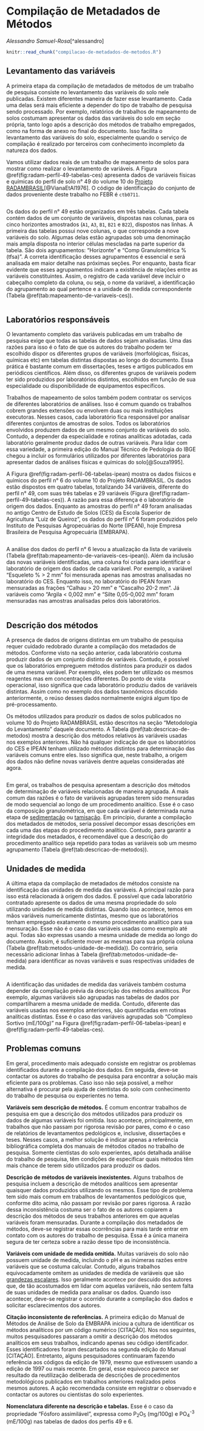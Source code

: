 # Compilação de Metadados de Métodos

_Alessandro Samuel-Rosa_[^alessandro]

```r
knitr::read_chunk("compilacao-de-metadados-de-metodos.R")
```

## Levantamento das variáveis

A primeira etapa da compilação de metadados de métodos de um trabalho de pesquisa consiste no levantamento das variáveis do solo nele publicadas. Existem diferentes maneira de fazer esse levantamento. Cada uma delas será mais eficiente a depender do tipo de trabalho de pesquisa sendo processado. Por exemplo, relatórios de trabalhos de mapeamento de solos costumam apresentar os dados das variáveis do solo em seção própria, tanto logo após a descrição dos métodos de trabalho empregados, como na forma de anexo no final do documento. Isso facilita o levantamento das variáveis do solo, especialmente quando o serviço de compilação é realizado por terceiros com conhecimento incompleto da natureza dos dados.

Vamos utilizar dados reais de um trabalho de mapeamento de solos para mostrar como realizar o levantamento de variáveis. A Figura \@ref(fig:radam-perfil-49-tabelas-ces) apresenta dados de variáveis físicas e químicas do perfil de solo n° 49 do volume 10 do [Projeto RADAMBRASIL](https://www.ibge.gov.br/)[@VianaEtAl1976]. O código de identificação do conjunto de dados proveniente deste trabalho no FEBR é `ctb0711`.

```r
```

Os dados do perfil n° 49 estão organizados em três tabelas. Cada tabela contém dados de um conjunto de variáveis, dispostas nas colunas, para os cinco horizontes amostrados (`A1`, `A3`, `B1`, `B21` e `B22`), dispostos nas linhas. A primeira das tabelas possui nove colunas, o que corresponde a nove variáveis do solo. Algumas delas estão agrupadas sob uma denominação mais ampla disposta no interior células mescladas na parte superior da tabela. São dois agrupamentos: "Horizonte" e "Comp Granulométrica % (tfsa)". A correta identificação desses agrupamentos é essencial e será analisada em maior detalhe nas próximas seções. Por enquanto, basta ficar evidente que esses agrupamentos indicam a existência de relações entre as variáveis constituintes. Assim, o registro de cada variável deve incluir o cabeçalho completo da coluna, ou seja, o nome da variável, a identificação do agrupamento ao qual pertence e a unidade de medida correspondente (Tabela \@ref(tab:mapeamento-de-variaveis-ces)).

```r
```

## Laboratórios responsáveis

O levantamento completo das variáveis publicadas em um trabalho de pesquisa exige que todas as tabelas de dados sejam analisadas. Uma das razões para isso é o fato de que os autores do trabalho podem ter escolhido dispor os diferentes grupos de variáveis (morfológicas, físicas, químicas etc) em tabelas distintas dispostas ao longo do documento. Essa prática é bastante comum em dissertações, teses e artigos publicados em periódicos científicos. Além disso, os diferentes grupos de variáveis podem ter sido produzidos por laboratórios distintos, escolhidos em função de sua especialidade ou disponibilidade de equipamentos específicos.

Trabalhos de mapeamento de solos também podem contratar os serviços de diferentes laboratórios de análises. Isso é comum quando os trabalhos cobrem grandes extensões ou envolvem duas ou mais instituições executoras. Nesses casos, cada laboratório fica responsável por analisar diferentes conjuntos de amostras de solos. Todos os laboratórios envolvidos produzem dados de um mesmo conjunto de variáveis do solo. Contudo, a depender da especialidade e rotinas analíticas adotadas, cada laboratório geralmente produz dados de outras variáveis. Para lidar com essa variedade, a primeira edição do Manual Técnico de Pedologia do IBGE chegou a incluir os formulários utilizados por diferentes laboratórios para apresentar dados de análises físicas e químicas do solo[@Souza1995].

A Figura \@ref(fig:radam-perfil-06-tabelas-ipean) mostra os dados físicos e químicos do perfil n° 6 do volume 10 do Projeto RADAMBRASIL. Os dados estão dispostos em quatro tabelas, totalizando 34 variáveis, diferente do perfil n° 49, com suas três tabelas e 29 variáveis (Figura \@ref(fig:radam-perfil-49-tabelas-ces)). A razão para essa diferença é o laboratório de origem dos dados. Enquanto as amostras do perfil n° 49 foram analisadas no antigo Centro de Estudo de Solos (CES) da Escola Superior de Agricultura "Luiz de Queiroz", os dados do perfil n° 6 foram produzidos pelo Instituto de Pesquisas Agropecuárias do Norte (IPEAN), hoje Empresa Brasileira de Pesquisa Agropecuária (EMBRAPA).

```r
```

A análise dos dados do perfil n° 6 levou a atualização da lista de variáveis (Tabela \@ref(tab:mapeamento-de-variaveis-ces-ipean)). Além da inclusão das novas variáveis identificadas, uma coluna foi criada para identificar o laboratório de origem dos dados de cada variável. Por exemplo, a variável "Esqueleto % > 2 mm" foi mensurada apenas nas amostras analisadas no laboratório do CES. Enquanto isso, no laboratório do IPEAN foram mensuradas as frações "Calhau > 20 mm" e "Cascalho 20-2 mm". Já variáveis como "Argila < 0,002 mm" e "Silte 0,05-0,002 mm" foram mensuradas nas amostras analisadas pelos dois laboratórios.

```r
```

## Descrição dos métodos

A presença de dados de origens distintas em um trabalho de pesquisa requer cuidado redobrado durante a compilação dos metadados de métodos. Conforme visto na seção anterior, cada laboratório costuma produzir dados de um conjunto distinto de variáveis. Contudo, é possível que os laboratórios empreguem métodos distintos para produzir os dados de uma mesma variável. Por exemplo, eles podem ter utilizado os mesmos reagentes mas em concentrações diferentes. Do ponto de vista operacional, isso significa que cada laboratório produziu dados de variáveis distintas. Assim como no exemplo dos dados taxonômicos discutido anteriormente, o reúso desses dados normalmente exigirá algum tipo de pré-processamento.

Os métodos utilizados para produzir os dados de solos publicados no volume 10 do Projeto RADAMBRASIL estão descritos na seção "Metodologia do Levantamento" daquele documento. A Tabela \@ref(tab:descricao-de-metodos) mostra a descrição dos métodos relativos às variáveis usadas nos exemplos anteriores. Não há qualquer indicação de que os laboratórios do CES e IPEAN tenham utilizado métodos distintos para determinação das variáveis comuns entre eles. Isso significa que, neste trabalho, a origem dos dados não define novas variáveis dentre aquelas consideradas até agora.

```r
```

Em geral, os trabalhos de pesquisa apresentam a descrição dos métodos de determinação de variáveis relacionadas de maneira agrupada. A mais comum das razões é o fato de variáveis agrupadas terem sido mensuradas de modo sequencial ao longo de um procedimento analítico. Esse é o caso da composição granulométrica, em que cada variável é determinada numa etapa de [sedimentacão][sedimentacao] ou [tamisação][tamisacao]. Em princípio, durante a compilação dos metadados de métodos, seria possível decompor essas descrições em cada uma das etapas do procedimento analítico. Contudo, para garantir a integridade dos metadados, é recomendável que a descrição do procedimento analítico seja repetido para todas as variáveis sob um mesmo agrupamento (Tabela \@ref(tab:descricao-de-metodos)).

[sedimentacao]: https://pt.wikipedia.org/wiki/Sedimenta%C3%A7%C3%A3o
[tamisacao]: https://pt.wikipedia.org/wiki/Tamisa%C3%A7%C3%A3o

## Unidades de medida

A última etapa da compilação de metadados de métodos consiste na identificação das unidades de medida das variáveis. A principal razão para isso está relacionada à origem dos dados. É possível que cada laboratório contratado apresente os dados de uma mesma propriedade do solo utilizando unidades de medida distintas. Quando isso acontece, temos em mãos variáveis numericamente distintas, mesmo que os laboratórios tenham empregado exatamente o mesmo procedimento analítico para sua mensuração. Esse não é o caso das variáveis usadas como exemplo até aqui. Todas são expressas usando a mesma unidade de medida ao longo do documento. Assim, é suficiente mover as mesmas para sua própria coluna (Tabela \@ref(tab:metodos-unidade-de-medida)). Do contrário, seria necessário adicionar linhas à Tabela \@ref(tab:metodos-unidade-de-medida) para identificar as novas variáveis e suas respectivas unidades de medida.

```r
```

A identificação das unidades de medida das variáveis também costuma depender da compilação prévia da descrição dos métodos analíticos. Por exemplo, algumas variáveis são agrupadas nas tabelas de dados por compartilharem a mesma unidade de medida. Contudo, diferente das variáveis usadas nos exemplos anteriores, são quantificadas em rotinas analíticas distintas. Esse é o caso das variáveis agrupadas sob "Complexo Sortivo (mE/100g)" na Figura \@ref(fig:radam-perfil-06-tabelas-ipean) e \@ref(fig:radam-perfil-49-tabelas-ces).

## Problemas comuns

Em geral, procedimento mais adequado consiste em registrar os problemas identificados durante a compilação dos dados. Em seguida, deve-se contactar os autores do trabalho de pesquisa para encontrar a solução mais eficiente para os problemas. Caso isso não seja possível, a melhor alternativa é procurar pela ajuda de cientistas do solo com conhecimento do trabalho de pesquisa ou experientes no tema.

**Variáveis sem descrição de métodos.** É comum encontrar trabalhos de pesquisa em que a descrição dos métodos utilizados para produzir os dados de algumas variáveis foi omitida. Isso acontece, principalmente, em trabalhos que não passam por rigorosa revisão por pares, como é o caso de relatórios de levantamentos pedológicos e, inclusive, dissertações e teses. Nesses casos, a melhor solução é indicar apenas a referência bibliográfica completa dos manuais de métodos citados no trabalho de pesquisa. Somente cientistas do solo experientes, após detalhada análise do trabalho de pesquisa, têm condições de especificar quais métodos têm mais chance de terem sido utilizados para produzir os dados.

**Descrição de métodos de variáveis inexistentes.** Alguns trabalhos de pesquisa incluem a descrição de métodos analíticos sem apresentar quaisquer dados produzidos utilizando os mesmos. Esse tipo de problema tem sido mais comum em trabalhos de levantamentos pedológicos que, conforme dito acima, não passam por revisão por pares rigorosa. A razão dessa inconsistência costuma ser o fato de os autores copiarem a descrição dos métodos de seus trabalhos anteriores em que aquelas variáveis foram mensuradas. Durante a compilação dos metadados de métodos, deve-se registrar essas ocorrências para mais tarde entrar em contato com os autores do trabalho de pesquisa. Essa é a única maneira segura de ter certeza sobre a razão desse tipo de inconsistência.

**Variáveis com unidade de medida omitida.** Muitas variáveis do solo não possuem unidade de medida, incluindo o pH e as inúmeras razões entre variáveis que se costuma calcular. Contudo, alguns trabalhos equivocadamente omitem as unidades de medida de variáveis que são [grandezas escalares][escalar]. Isso geralmente acontece por descuido dos autores que, de tão acostumados em lidar com aquelas variáveis, não sentem falta de suas unidades de medida para analisar os dados. Quando isso acontecer, deve-se registrar o ocorrido durante a compilação dos dados e solicitar esclarecimentos dos autores.

[escalar]: https://pt.wikipedia.org/wiki/Grandeza_escalar

**Citação inconsistente de referências.** A primeira edição do Manual de Métodos de Análise de Solo da EMBRAPA iniciou a cultura de identificar os métodos analíticos por um código numérico [CITAÇÃO]. Nos nos seguintes, muitos pesquisadores passaram a omitir a descrição dos métodos analíticos em seus trabalhos, indicando apenas seu código identificador. Esses identificadores foram descartados na segunda edição do Manual [CITAÇÃO]. Entretanto, alguns pesquisadores continuaram fazendo referência aos códigos da edição de 1979, mesmo que estivessem usando a edição de 1997 ou mais recente. Em geral, esse equívoco parece ser resultado da reutilização deliberada de descrições de procedimentos metodológicos publicados em trabalhos anteriores realizados pelos mesmos autores. A ação recomendada consiste em registrar o observado e contactar os autores ou cientistas do solo experientes.

**Nomenclatura diferente na descrição e tabelas.** Esse é o caso da propriedade "Fósforo assimilável", expressa como P~2~O~5~ (mg/100g) e PO~4~^-3^ (mE/100g) nas tabelas de dados dos perfis 49 e 6.